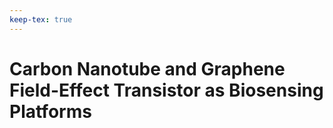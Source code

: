 ```yaml
---
keep-tex: true
---
```


# Carbon Nanotube and Graphene Field-Effect Transistor as Biosensing Platforms



